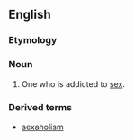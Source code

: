 ==English==

===Etymology===
{{suffix|sex|aholic}}

===Noun===
{{en-noun}}

# One who is addicted to [[sex]].

===Derived terms===
*[[sexaholism]]